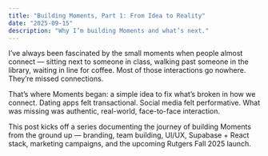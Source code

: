 ```yaml
---
title: "Building Moments, Part 1: From Idea to Reality"
date: "2025-09-15"
description: "Why I’m building Moments and what’s next."
---
```


I’ve always been fascinated by the small moments when people almost connect — sitting next to someone in class, walking past someone in the library, waiting in line for coffee. Most of those interactions go nowhere. They’re missed connections.

That’s where Moments began: a simple idea to fix what’s broken in how we connect. Dating apps felt transactional. Social media felt performative. What was missing was authentic, real-world, face-to-face interaction.

This post kicks off a series documenting the journey of building Moments from the ground up — branding, team building, UI/UX, Supabase + React stack, marketing campaigns, and the upcoming Rutgers Fall 2025 launch.


